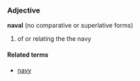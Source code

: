 ===Adjective===
'''naval''' (no comparative or superlative forms)

# of or relating the the navy

====Related terms====
*[[navy]]